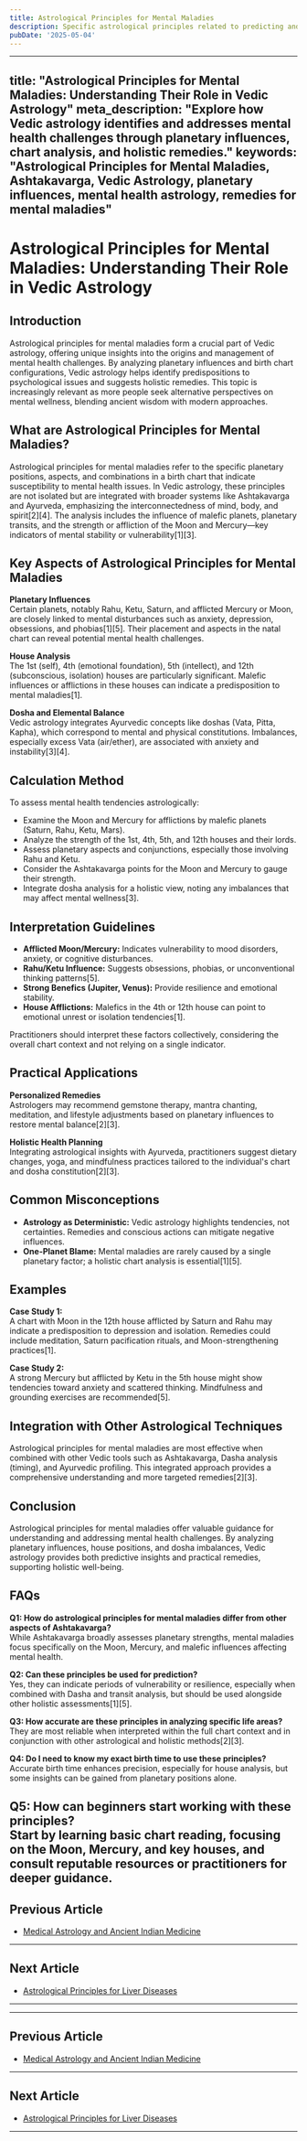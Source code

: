 ```yaml
---
title: Astrological Principles for Mental Maladies
description: Specific astrological principles related to predicting and understanding mental health issues, focusing on the critical roles of the Moon (mind) and Mercury (brain/nerves). Mental illnesses are indicated when both Moon and Mercury are afflicted, and the first house (head) is also afflicted. Combinations involving Saturn, Rahu, and Ketu playing a greater part in causing mental derangements and dullness, with examples for melancholia, hysteria, mania, schizophrenia, and mental deficiency illustrated through chart analysis.
pubDate: '2025-05-04'
---
```


---
title: "Astrological Principles for Mental Maladies: Understanding Their Role in Vedic Astrology"
meta_description: "Explore how Vedic astrology identifies and addresses mental health challenges through planetary influences, chart analysis, and holistic remedies."
keywords: "Astrological Principles for Mental Maladies, Ashtakavarga, Vedic Astrology, planetary influences, mental health astrology, remedies for mental maladies"
---

# Astrological Principles for Mental Maladies: Understanding Their Role in Vedic Astrology

## Introduction

Astrological principles for mental maladies form a crucial part of Vedic astrology, offering unique insights into the origins and management of mental health challenges. By analyzing planetary influences and birth chart configurations, Vedic astrology helps identify predispositions to psychological issues and suggests holistic remedies. This topic is increasingly relevant as more people seek alternative perspectives on mental wellness, blending ancient wisdom with modern approaches.

## What are Astrological Principles for Mental Maladies?

Astrological principles for mental maladies refer to the specific planetary positions, aspects, and combinations in a birth chart that indicate susceptibility to mental health issues. In Vedic astrology, these principles are not isolated but are integrated with broader systems like Ashtakavarga and Ayurveda, emphasizing the interconnectedness of mind, body, and spirit[2][4]. The analysis includes the influence of malefic planets, planetary transits, and the strength or affliction of the Moon and Mercury—key indicators of mental stability or vulnerability[1][3].

## Key Aspects of Astrological Principles for Mental Maladies

**Planetary Influences**  
Certain planets, notably Rahu, Ketu, Saturn, and afflicted Mercury or Moon, are closely linked to mental disturbances such as anxiety, depression, obsessions, and phobias[1][5]. Their placement and aspects in the natal chart can reveal potential mental health challenges.

**House Analysis**  
The 1st (self), 4th (emotional foundation), 5th (intellect), and 12th (subconscious, isolation) houses are particularly significant. Malefic influences or afflictions in these houses can indicate a predisposition to mental maladies[1].

**Dosha and Elemental Balance**  
Vedic astrology integrates Ayurvedic concepts like doshas (Vata, Pitta, Kapha), which correspond to mental and physical constitutions. Imbalances, especially excess Vata (air/ether), are associated with anxiety and instability[3][4].

## Calculation Method

To assess mental health tendencies astrologically:

- Examine the Moon and Mercury for afflictions by malefic planets (Saturn, Rahu, Ketu, Mars).
- Analyze the strength of the 1st, 4th, 5th, and 12th houses and their lords.
- Assess planetary aspects and conjunctions, especially those involving Rahu and Ketu.
- Consider the Ashtakavarga points for the Moon and Mercury to gauge their strength.
- Integrate dosha analysis for a holistic view, noting any imbalances that may affect mental wellness[3].

## Interpretation Guidelines

- **Afflicted Moon/Mercury:** Indicates vulnerability to mood disorders, anxiety, or cognitive disturbances.
- **Rahu/Ketu Influence:** Suggests obsessions, phobias, or unconventional thinking patterns[5].
- **Strong Benefics (Jupiter, Venus):** Provide resilience and emotional stability.
- **House Afflictions:** Malefics in the 4th or 12th house can point to emotional unrest or isolation tendencies[1].

Practitioners should interpret these factors collectively, considering the overall chart context and not relying on a single indicator.

## Practical Applications

**Personalized Remedies**  
Astrologers may recommend gemstone therapy, mantra chanting, meditation, and lifestyle adjustments based on planetary influences to restore mental balance[2][3].

**Holistic Health Planning**  
Integrating astrological insights with Ayurveda, practitioners suggest dietary changes, yoga, and mindfulness practices tailored to the individual's chart and dosha constitution[2][3].

## Common Misconceptions

- **Astrology as Deterministic:** Vedic astrology highlights tendencies, not certainties. Remedies and conscious actions can mitigate negative influences.
- **One-Planet Blame:** Mental maladies are rarely caused by a single planetary factor; a holistic chart analysis is essential[1][5].

## Examples

**Case Study 1:**  
A chart with Moon in the 12th house afflicted by Saturn and Rahu may indicate a predisposition to depression and isolation. Remedies could include meditation, Saturn pacification rituals, and Moon-strengthening practices[1].

**Case Study 2:**  
A strong Mercury but afflicted by Ketu in the 5th house might show tendencies toward anxiety and scattered thinking. Mindfulness and grounding exercises are recommended[5].

## Integration with Other Astrological Techniques

Astrological principles for mental maladies are most effective when combined with other Vedic tools such as Ashtakavarga, Dasha analysis (timing), and Ayurvedic profiling. This integrated approach provides a comprehensive understanding and more targeted remedies[2][3].

## Conclusion

Astrological principles for mental maladies offer valuable guidance for understanding and addressing mental health challenges. By analyzing planetary influences, house positions, and dosha imbalances, Vedic astrology provides both predictive insights and practical remedies, supporting holistic well-being.

## FAQs

**Q1: How do astrological principles for mental maladies differ from other aspects of Ashtakavarga?**  
While Ashtakavarga broadly assesses planetary strengths, mental maladies focus specifically on the Moon, Mercury, and malefic influences affecting mental health.

**Q2: Can these principles be used for prediction?**  
Yes, they can indicate periods of vulnerability or resilience, especially when combined with Dasha and transit analysis, but should be used alongside other holistic assessments[1][5].

**Q3: How accurate are these principles in analyzing specific life areas?**  
They are most reliable when interpreted within the full chart context and in conjunction with other astrological and holistic methods[2][3].

**Q4: Do I need to know my exact birth time to use these principles?**  
Accurate birth time enhances precision, especially for house analysis, but some insights can be gained from planetary positions alone.

**Q5: How can beginners start working with these principles?**  
Start by learning basic chart reading, focusing on the Moon, Mercury, and key houses, and consult reputable resources or practitioners for deeper guidance.
---

## Previous Article
- [Medical Astrology and Ancient Indian Medicine](190110_Medical_Astrology_and_Ancient_Indian_Medicine.mdx)

---

## Next Article
- [Astrological Principles for Liver Diseases](190112_Astrological_Principles_for_Liver_Diseases.mdx)

---
---

## Previous Article
- [Medical Astrology and Ancient Indian Medicine](190110_Medical_Astrology_and_Ancient_Indian_Medicine.mdx)

---

## Next Article
- [Astrological Principles for Liver Diseases](190112_Astrological_Principles_for_Liver_Diseases.mdx)

---

